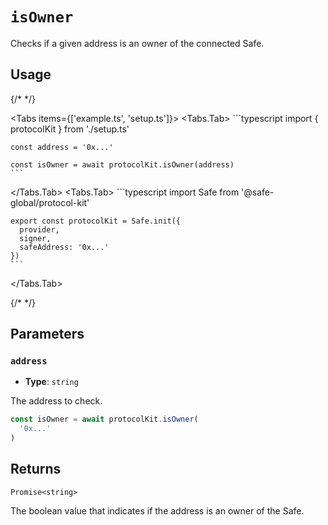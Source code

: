
# `isOwner`

Checks if a given address is an owner of the connected Safe.

## Usage

{/* <!-- vale off --> */}

<Tabs items={['example.ts', 'setup.ts']}>
  <Tabs.Tab>
    ```typescript
    import { protocolKit } from './setup.ts'

    const address = '0x...'

    const isOwner = await protocolKit.isOwner(address)
    ```
  </Tabs.Tab>
  <Tabs.Tab>
    ```typescript
    import Safe from '@safe-global/protocol-kit'

    export const protocolKit = Safe.init({
      provider,
      signer,
      safeAddress: '0x...'
    })
    ```
  </Tabs.Tab>
</Tabs>

{/* <!-- vale on --> */}

## Parameters

### `address`

- **Type**: `string`

The address to check.

```typescript focus=2
const isOwner = await protocolKit.isOwner(
  '0x...'
)
```

## Returns

`Promise<string>`

The boolean value that indicates if the address is an owner of the Safe.

